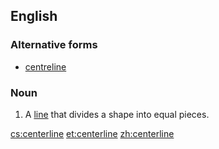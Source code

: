 ==English==

===Alternative forms===
* [[centreline]]

===Noun===
{{en-noun|head=[[center]][[line]]}}

# A [[line]] that divides a shape into equal pieces.

[[cs:centerline]]
[[et:centerline]]
[[zh:centerline]]
